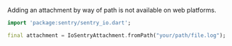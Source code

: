 <Note>

Adding an attachment by way of path is not available on web platforms.

</Note>

```dart
import 'package:sentry/sentry_io.dart';

final attachment = IoSentryAttachment.fromPath("your/path/file.log");
```